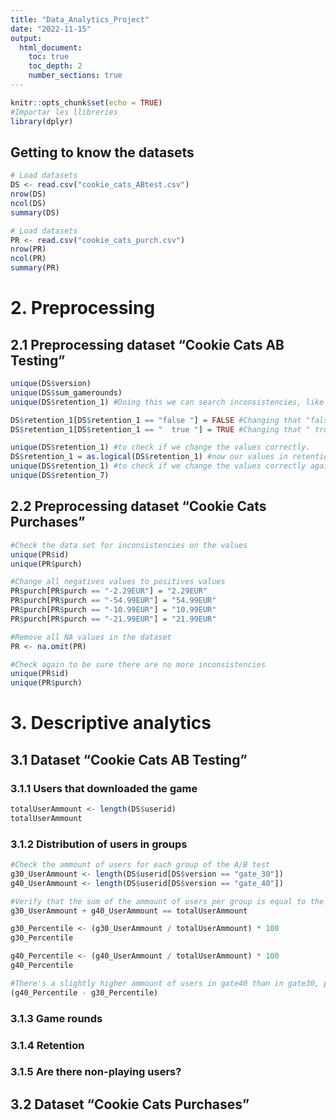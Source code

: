 ```yaml
---
title: "Data_Analytics_Project"
date: "2022-11-15"
output:
  html_document:
    toc: true
    toc_depth: 2
    number_sections: true
---
```


```r
knitr::opts_chunk$set(echo = TRUE)
#Importar les llibreries
library(dplyr)
```

## Getting to know the datasets

```R
# Load datasets
DS <- read.csv("cookie_cats_ABtest.csv")
nrow(DS)
ncol(DS)
summary(DS)

```

```R
# Load datasets
PR <- read.csv("cookie_cats_purch.csv")
nrow(PR)
ncol(PR)
summary(PR)


```

# 2. Preprocessing
## 2.1 Preprocessing dataset "Cookie Cats AB Testing"

```R
unique(DS$version)
unique(DS$sum_gamerounds)
unique(DS$retention_1) #Doing this we can search inconsistencies, like there are FALSE " false" and TRUE " true " variables when it should only be FALSE and TRUE

DS$retention_1[DS$retention_1 == "false "] = FALSE #Changing that "false " into FALSE so we have only one FALSE value
DS$retention_1[DS$retention_1 == "  true "] = TRUE #Changing that " true " into TRUE so we have only one TRUE value

unique(DS$retention_1) #to check if we change the values correctly.
DS$retention_1 = as.logical(DS$retention_1) #now our values in retention_1 are logical values. Before doing that they where strings.
unique(DS$retention_1) #to check if we change the values correctly again.
unique(DS$retention_7) 

```

## 2.2 Preprocessing dataset "Cookie Cats Purchases"

```R
#Check the data set for inconsistencies on the values
unique(PR$id)
unique(PR$purch)

#Change all negatives values to positives values
PR$purch[PR$purch == "-2.29EUR"] = "2.29EUR"
PR$purch[PR$purch == "-54.99EUR"] = "54.99EUR"
PR$purch[PR$purch == "-10.99EUR"] = "10.99EUR"
PR$purch[PR$purch == "-21.99EUR"] = "21.99EUR"

#Remove all NA values in the dataset
PR <- na.omit(PR)

#Check again to be sure there are no more inconsistencies
unique(PR$id)
unique(PR$purch)

```

# 3. Descriptive analytics
## 3.1 Dataset “Cookie Cats AB Testing”

### 3.1.1 Users that downloaded the game
```R
totalUserAmmount <- length(DS$userid)
totalUserAmmount
```

### 3.1.2 Distribution of users in groups
```R
#Check the ammount of users for each group of the A/B test
g30_UserAmmount <- length(DS$userid[DS$version == "gate_30"])
g40_UserAmmount <- length(DS$userid[DS$version == "gate_40"])

#Verify that the sum of the ammount of users per group is equal to the totalilty of users
g30_UserAmmount + g40_UserAmmount == totalUserAmmount

g30_Percentile <- (g30_UserAmmount / totalUserAmmount) * 100
g30_Percentile

g40_Percentile <- (g40_UserAmmount / totalUserAmmount) * 100
g40_Percentile

#There's a slightly higher ammount of users in gate40 than in gate30, precisely an 0.87% more
(g40_Percentile - g30_Percentile) 


```

### 3.1.3 Game rounds

### 3.1.4 Retention 

### 3.1.5 Are there non-playing users?

## 3.2 Dataset “Cookie Cats Purchases”
